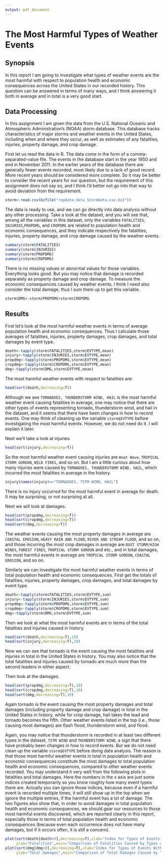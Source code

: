```yaml
---
output: pdf_document
---
```

# The Most Harmful Types of Weather Events

## Synopsis

In this report I am going to investigate what types of weather events are the most harmful with respect to population health and economic consequences across the United States in our recorded history. This question can be answered in terms of many ways, and I think answering it both in average and in total is a very good start.

## Data Processing

In this assignment I am given the data from the U.S. National Oceanic and Atmospheric Administration's (NOAA) storm database. This database tracks characteristics of major storms and weather events in the United States, including when and where they occur, as well as estimates of any fatalities, injuries, property damage, and crop damage.

First let us read the data in R. The data come in the form of a comma-separated-value file. The events in the database start in the year 1950 and end in November 2011. In the earlier years of the database there are generally fewer events recorded, most likely due to a lack of good record. More recent years should be considered more complete. So it may be better to consider the recent years for our question, but the requirement of this assignment does not say so, and I think I'd better not go into that way to avoid deviation from the requirement.

```r
storm<-read.csv(bzfile("repdata_data_StormData.csv.bz2"))
```

The data is ready to use, and we can go directly into data analysis without any other processing. Take a look at the dataset, and you will see that, among all the variables in this dataset, only the variables `FATALITIES`, `INJURIES`,`PROPDMG`, and `CROPDMG` are related to population health and economic consequences, and they indicate respectively the fatalities, injuries, property damage, and crop damage caused by the weather events.

```r
summary(storm$FATALITIES)
summary(storm$INJURIES)
summary(storm$PROPDMG)
summary(storm$CROPDMG)
```

There is no missing values or abnormal values for those variables. Everything looks good. But you may notice that damage is recorded separately as property damage and crop damage. To measure the economic consequences caused by weather events, I think I need also consider the total damage, thus I sum them up to get this variable.

```r
storm$DMG<-storm$PROPDMG+storm$CROPDMG
```

## Results

First let's look at the most harmful weather events in terms of average population health and economic consequences. Thus I calculate those averages of fatalities, injuries, property damages, crop damages, and total damages by event type.

```r
death<-tapply(storm$FATALITIES,storm$EVTYPE,mean)
injury<-tapply(storm$INJURIES,storm$EVTYPE,mean)
propdmg<-tapply(storm$PROPDMG,storm$EVTYPE,mean)
cropdmg<-tapply(storm$CROPDMG,storm$EVTYPE,mean)
dmg<-tapply(storm$DMG,storm$EVTYPE,mean)
```

The most harmful weather events with respect to fatalities are:

```r
head(sort(death,decreasing=T))
```

Although we see `TORNADOES, THUNDERSTORM WIND, HAIL` is the most harmful weather event causing fatalities in average, one may notice that there are other types of events representing tornado, thunderstorm wind, and hail in the dataset, and it seems that there have been changes in how to record events. One may think of cleaning up the variable `storm$EVTYPE` before investigating the most harmful events. However, we do not need do it. I will explain it later.

Next we'll take a look at injuries.

```r
head(sort(injury,decreasing=T))
```

So the most harmful weather event causing injuries are `Heat Wave`, `TROPICAL STORM GORDON`, `WILD FIRES`, and so on. But I am a little curious about how many injuries were caused by `TORNADOES, THUNDERSTORM WIND, HAIL`, which incurred the most fatalities in average in the history.

```r
injury[names(injury)=="TORNADOES, TSTM WIND, HAIL"]
```

There is no injury occurred for the most harmful event in average for death. It may be surprising, or not surprising at all.

Next we will look at damages.

```r
head(sort(propdmg,decreasing=T))
head(sort(cropdmg,decreasing=T))
head(sort(dmg,decreasing=T))
```

The weather events causing the most property damages in average are `COASTAL EROSION`, `HEAVY RAIN AND FLOOD`, `RIVER AND STREAM FLOOD`, and so on, and those incurring the most crop damages in average are `DUST STORM/HIGH WINDS`, `FOREST FIRES`, `TROPICAL STORM GORDON` and etc., and in total damages, the most harmful events in average are `TROPICAL STORM GORDON`, `COASTAL EROSION`, and so on.

Similarly we can investigate the most harmful weather events in terms of total population health and economic consequences. First get the totals of fatalities, injuries, property damages, crop damages, and total damages by event type.

```r
death<-tapply(storm$FATALITIES,storm$EVTYPE,sum)
injury<-tapply(storm$INJURIES,storm$EVTYPE,sum)
propdmg<-tapply(storm$PROPDMG,storm$EVTYPE,sum)
cropdmg<-tapply(storm$CROPDMG,storm$EVTYPE,sum)
dmg<-tapply(storm$DMG,storm$EVTYPE,sum)
```

Then we look at what the most harmful events are in terms of the total fatalities and injuries caused in history.

```r
head(sort(death,decreasing=T),10)
head(sort(injury,decreasing=T),10)
```

Now we can see that tornado is the event causing the most fatalities and injuries in total in the United States in history. You may also notice that the total fatalities and injuries caused by tornado are much more than the second leaders in either aspect.

Then look at the damages.

```r
head(sort(propdmg,decreasing=T),10)
head(sort(cropdmg,decreasing=T),10)
head(sort(dmg,decreasing=T),10)
```

Again tornado is the event causing the most property damages and total damages (including property damage and crop damage) in total in the United States in history, while for crop damage, hail takes the lead and tornado becomes the fifth. Other weather events listed in the top (i.e., those causing most damages) are flash flood, thunderstorm wind, and flood.

Again, you may notice that thunderstorm is recorded in at least two different types in the dataset, `TSTM WIND` and `THUNDERSTORM WIND`, a sign that there have probably been changes in how to record events. But we do not need clean up the variable `storm$EVTYPE` before doing data analysis. The reason is that those most harmful weather events in total in population health and economic consequences constitute the most damages to total population health and economic consequences, compared to other weather events recorded. You may understand it very well from the following plots in fatalities and total damages. Here the numbers in the x axis are just some indices created temporarily so you know roughly how many event types there are. Actually you can ignore those indices, because even if a harmful event is recorded multiple times, it will still show up in the top when we ignore the multiple entries, if the harmful event has a lot of damage. The two figures also show that, in order to avoid damages in total population health and economic consequences, we should gear our resources to those most harmful events discovered, which are reported clearly in this report, especially those in terms of total population health and economic consequences (because even each occurrence does not have many damages, but if it occurs often, it is still a concern).

```r
plot(sort(death[death>0],decreasing=T),xlab="Index for Types of Events With Nonzero Fatalities",
     ylab="Fatalities",main="Comparison of Fatalities Caused by Types of Event")
plot(sort(dmg[dmg>0],decreasing=T),xlab="Index for Types of Events With Nonzero Total Damages",
     ylab="Total Damages",main="Comparison of Total Damages Caused by Types of Event")
```

